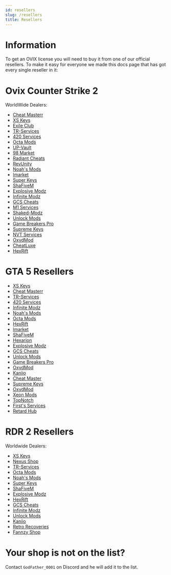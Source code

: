 ```yaml
---
id: resellers
slug: /resellers
title: Resellers
---
```


# Information

To get an OVIX license you will need to buy it from one of our official resellers.
To make it easy for everyone we made this docs page that has got every single reseller in it:

# Ovix Counter Strike 2 

WorldWide Dealers:
- [Cheat Masterr](https://cheatmasterr.sellburst.io/)
- [XS Keys](https://xskeys.com/?product=ovix-mod-menu-cs-2)
- [Exile Club](https://exile.club/products)
- [TR-Services](https://trservices.cc/product/ovix-cs-2)
- [420 Services](https://420-services.net/product/counter-strike-2-ovix-cheat/)
- [Octa Mods](https://octamods.com/product/ovix-cs2/)
- [UP-Vault](https://up-vault.com/index.php/product/ovix/)
- [98 Market](https://discord.gg/JfKbtddg)
- [Radiant Cheats](https://radiantcheats.net/counter-strike-2/152-ovix-cs2.html)
- [RevUnity](https://revunity.com/product/ovix-cs2-mod-menu/)
- [Noah's Mods](https://noahsmods.com/product/ovix-cs2/)
- [lmarket](https://lmarket.fr/product/ovix-cs2/)
- [Super Keys](https://superkeys.net/product/ovix-cs2/)
- [ShaFiveM](https://shafivem.com/)
- [Explosive Modz](https://discord.gg/nqSrFZRJu8)
- [Infinite Modz](https://infinitemodz.sellauth.com/product/ovix-csgo-2)
- [GCS Cheats](https://gcscheats.com/)
- [M1 Services](https://m1services.sellauth.com/)
- [Shaked-Modz](https://shakedmodz.com/)
- [Unlock Mods](https://unlockmods.mysellix.io/)
- [Game Breakers Pro](https://gamebreakerspro.mysellix.io/)
- [Supreme Keys](https://www.superkeys.net/)
- [NVT Services](https://discord.gg/sz4Rt9bP)
- [OxydMod](https://oxydmod.com/products/ovix-cs2/)
- [CheatLuxe](https://discord.gg/cheatluxe)
- [HexRift](https://hexrift.net/)

# GTA 5 Resellers

- [XS Keys](https://xskeys.com/?product=ovix-gta-v)
- [Cheat Masterr](https://cheatmasterr.sellburst.io/)
- [TR-Services](https://trservices.cc/product/ovix-gta-v-mod-menu)
- [420 Services](https://420-services.net/product/gta-ovix/)
- [Infinite Modz](https://infinitemodz.sellauth.com/product/ovix-gta)
- [Noah's Mods](https://noahsmods.com/product/ovix/)
- [Octa Mods](https://octamods.com/product/ovix-gta/)
- [HexRift](https://hexrift.net/)
- [lmarket](https://lmarket.fr/product/ovix-gta/)
- [ShaFiveM](https://shafivem.com/)
- [Hexarion](https://hexarion.net/)
- [Explosive Modz](https://discord.gg/nqSrFZRJu8)
- [GCS Cheats](https://gcscheats.com/)
- [Unlock Mods](https://unlockmods.mysellix.io/)
- [Game Breakers Pro](https://gamebreakerspro.mysellix.io/)
- [OxydMod](https://oxydmod.com/products/ovix-gta/)
- [Kaniio](https://kaniio.sellsn.io/)
- [Cheat Master](https://cheatmasterr.sellpass.io/)
- [Supreme Keys](https://supremekeys.net/product/ovix/)
- [OxydMod](https://oxydmod.com/products/ovix-gta-lifetime)
- [Xeon Mods](https://xeonmods.com/shop/gta5-mod-menus/ovix-gta-v-mod-menu/)
- [TopNotch](https://shoppy.gg/@Topnotch)
- [First's Services](https://discord.gg/JwjHEeeuCP)
- [Retard Hub](https://retardhub.mysellix.io/)


# RDR 2 Resellers

Worldwide Dealers:
- [XS Keys](https://xskeys.com/?product=ovix-mod-menu-rdr-2-lifetime)
- [Nexus Shop](https://nexusshop.vip/product/ovix-rdr2/)
- [TR-Services](https://trservices.cc/product/ovix-rdr2-mod-menu)
- [Octa Mods](https://octamods.com/product/ovix-rdr2/)
- [Noah's Mods](https://noahsmods.com/product/ovix-rdr2/)
- [Super Keys](https://superkeys.net/product/ovix-rdr2/)
- [ShaFiveM](https://shafivem.com/)
- [Explosive Modz](https://discord.gg/nqSrFZRJu8)
- [HexRift](https://hexrift.net/)
- [GCS Cheats](https://gcscheats.com/)
- [Infinite Modz](https://infinitemodz.sellauth.com/product/ovix-rdr2-menu)
- [Unlock Mods](https://unlockmods.mysellix.io/)
- [Kaniio](https://kaniio.sellsn.io/)
- [Retro Recoveries](https://retrorecoveries.com/mod/ovix-rdr2/)
- [Fannzy Shop](https://fannzyshop.sellpass.io/products/Ovix-RDR-Mod-Menu)

# Your shop is not on the list?

Contact `GodFather_0001` on Discord and he will add it to the list.

